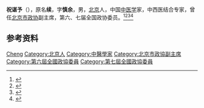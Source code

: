 {{Otheruses|other=名为祝續的其他人物|祝續}}

'''祝谌予'''（{{bd|1914年|11月30日|1999年|8月12日|}}），原名'''续'''，字'''慎余'''，男，[[北京|北京]]人，中国[[中医学|中医学]]家，中西医结合专家，曾任[[北京市政协|北京市政协]]副主席，第六、七届全国政协委员。<ref>{{Cite book|title=历届全国政协委员人名辞典|author=|publisher=中国国际广播出版社|year=1996|isbn=9787507813746|location=北京|pages=286}}</ref><ref>{{Cite book|title=中华人民共和国职官志|author=何虎生, 李耀东, 向常福主编|publisher=中国社会出版社|year=2003|isbn=9787800883934|location=北京|pages=}}</ref><ref>{{Cite web|title=祝谌予|url=http://www.bucm.edu.cn/bjzyydxjxyl21wmlzycjzs/4089.htm|accessdate=2020-09-24|work=北京中医药大学|archive-date=2020-10-04|archive-url=https://web.archive.org/web/20201004042016/http://www.bucm.edu.cn/bjzyydxjxyl21wmlzycjzs/4089.htm|dead-url=no}}</ref><ref>{{Cite book|title=二十世纪中华爱国名人辞典|author=宋德慈, 王德林, 郑福林主编|publisher=吉林大学出版社|year=1990|isbn=|location=长春|pages=553}}</ref>

== 参考资料 ==
{{reflist}}

{{中国人物小作品}}

{{Authority control}}
{{DEFAULTSORT:Zhu祝}}
[[Category:祝姓|Cheng]]
[[Category:北京人|Category:北京人]]
[[Category:中醫學家|Category:中醫學家]]
[[Category:北京市政協副主席|Category:北京市政協副主席]]
[[Category:第六屆全國政協委員|Category:第六屆全國政協委員]]
[[Category:第七屆全國政協委員|Category:第七屆全國政協委員]]
